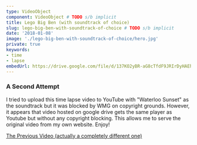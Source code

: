 ```yaml
---
type: VideoObject
component: VideoObject # TODO s/b implicit
title: Lego Big Ben (with soundtrack of choice)
slug: lego-big-ben-with-soundtrack-of-choice # TODO s/b implicit
date: '2018-01-08'
image: './lego-big-ben-with-soundtrack-of-choice/hero.jpg'
private: true
keywords:
- time
- lapse
embedUrl: https://drive.google.com/file/d/137KO2yBR-aG8cTfdF9JRIrDyHAEhAZX-/preview
---
```

### A Second Attempt

I tried to upload this time lapse video to YouTube with "Waterloo Sunset" as the
soundtrack but it was blocked by WMG on copyright grounds. However, it appears that 
video hosted on google drive gets the same player as Youtube but without any 
copyright blocking. This allows me to serve the original video from my own website. 
Enjoy!

[The Previous Video (actually a completely different one)](/lego-camper-van)
